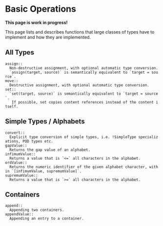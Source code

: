= Basic Operations =

'''This page is work in progress! '''

This page lists and describes functions that large classes of types have to implement and how they are implemented.

== All Types ==

 assign::
   Non-destructive assignment, with optional automatic type conversion.
   `assign(target, source)` is semantically equivalent to `target = source`.
 move::
   Destructive assignment, with optional automatic type conversion.
 set::
   `set(target, source)` is semantically equivalent to `target = source`.
    If possible, set copies content references instead of the content itself.

== Simple Types / Alphabets ==

 convert::
   Explicit type conversion of simple types, i.e. !SimpleType specializations, POD types etc.
 gapValue::
   Returns the gap value of an alphabet.
 infimumValue::
   Returns a value that is `<=` all characters in the alphabet.
 ordValue::
   Returns the numeric identifier of the given alphabet character, within `[infimumValue, supremumValue]`.
 supremumValue::
   Returns a value that is `>=` all characters in the alphabet.

== Containers ==

 append::
   Appending two containers.
 appendValue::
   Appending an entry to a container.
